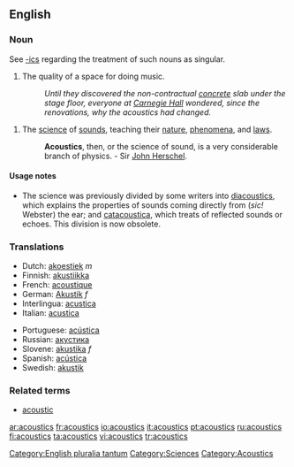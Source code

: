 ==English==

===Noun===
{{en-noun|-}}
See [[-ics]] regarding the treatment of such nouns as singular.
# The quality of a space for doing music. 
#:''Until they discovered the non-contractual [[concrete]] slab under the stage floor, everyone at [[Carnegie Hall]] wondered, since the renovations, why the acoustics had changed.''

# {{physics}} The [[science]] of [[sound]]s, teaching their [[nature]], [[phenomena]], and [[laws]]. 
#:'''Acoustics''', then, or the science of sound, is a very considerable branch of physics. - Sir [[John Herschel]].

====Usage notes====
*The science was previously divided by some writers into [[diacoustics]], which explains the properties of sounds coming directly from (''sic!'' Webster) the ear; and [[catacoustica]], which treats of reflected sounds or echoes.  This division is now obsolete.

===Translations===
{{top}}
*Dutch: [[akoestiek]] ''m''
*Finnish: [[akustiikka]]
*French: [[acoustique]] 
*German: [[Akustik]] ''f'' 
*Interlingua: [[acustica]] 
*Italian: [[acustica]] 
{{mid}}
*Portuguese: [[acústica]] 
*Russian: [[акустика]]
*Slovene: [[akustika]] ''f''
*Spanish: [[acústica]]
*Swedish: [[akustik]]
{{bottom}}

===Related terms===
*[[acoustic]]

[[Category:English pluralia tantum]]
[[Category:Sciences]]
[[Category:Acoustics]]

[[ar:acoustics]]
[[fr:acoustics]]
[[io:acoustics]]
[[it:acoustics]]
[[pt:acoustics]]
[[ru:acoustics]]
[[fi:acoustics]]
[[ta:acoustics]]
[[vi:acoustics]]
[[tr:acoustics]]